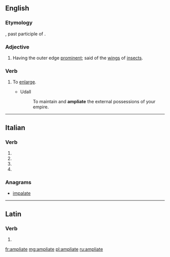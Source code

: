 ==English==

===Etymology===
{{etyl|la|en}} {{lena}} {{term|ampliatus|lang=la}}, past participle of {{term|ampliare|lang=la||to make wider}}.

===Adjective===
{{en-adj}}

# {{context|zoology|lang=en}} Having the outer edge [[prominent]]; said of the [[wing]]s of [[insect]]s.

===Verb===
{{en-verb|ampliat|es}}

# {{context|transitive|obsolete|lang=en}} To [[enlarge]].
#* Udall
#*: To maintain and '''ampliate''' the external possessions of your empire.

{{Webster 1913}}

----

==Italian==

===Verb===
{{head|it|verb form|cat2=past participle forms}}

# {{conjugation of|ampliare||2|p|pres|ind|lang=it}}
# {{conjugation of|ampliare||2|p|imp|lang=it}}
# {{conjugation of|ampliare||2|p|pres|sub|lang=it}}
# {{feminine plural of|ampliato|lang=it}}

===Anagrams===
* [[impalate#Italian|impalate]]

----

==Latin==

===Verb===
{{la-verb-form|ampliāte}}

# {{conjugation of|ampliō||1|p|pres|act|imp|lang=la}}

[[fr:ampliate]]
[[mg:ampliate]]
[[pl:ampliate]]
[[ru:ampliate]]